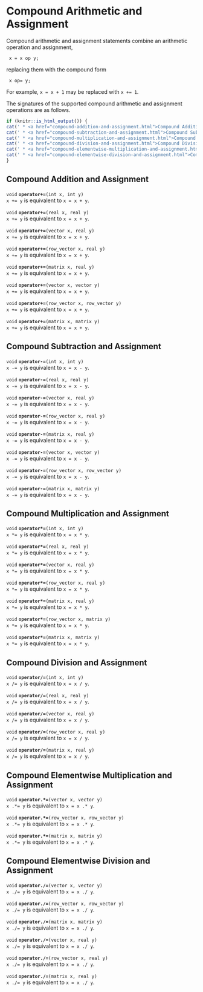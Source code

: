 # Compound Arithmetic and Assignment

Compound arithmetic and assignment statements combine an arithmetic
operation and assignment,

```
 x = x op y;
```

replacing them with the compound form

```
 x op= y;
```

For example, `x = x + 1` may be replaced with `x += 1`.

The signatures of the supported compound arithmetic and assignment
operations are as follows.

```r
if (knitr::is_html_output()) {
cat(' * <a href="compound-addition-and-assignment.html">Compound Addition and Assignment</a>\n')
cat(' * <a href="compound-subtraction-and-assignment.html">Compound Subtraction and Assignment</a>\n')
cat(' * <a href="compound-multiplication-and-assignment.html">Compound Multiplication and Assignment</a>\n')
cat(' * <a href="compound-division-and-assignment.html">Compound Division and Assignment</a>\n')
cat(' * <a href="compound-elementwise-multiplication-and-assignment.html">Compound Elementwise Multiplication and Assignment</a>\n')
cat(' * <a href="compound-elementwise-division-and-assignment.html">Compound Elementwise Division and Assignment</a>\n')
}
```

## Compound Addition and Assignment

<!-- void; operator+=; (int x, int y); -->
\index{{\tt \bfseries operator\_compound\_add}!{\tt (int x, int y): void}|hyperpage}

`void` **`operator+=`**`(int x, int y)`<br>\newline
`x += y` is equivalent to `x = x + y`.

<!-- void; operator+=; (real x, real y); -->
\index{{\tt \bfseries operator\_compound\_add}!{\tt (real x, real y): void}|hyperpage}

`void` **`operator+=`**`(real x, real y)`<br>\newline
`x += y` is equivalent to `x = x + y`.

<!-- void; operator+=; (vector x, real y); -->
\index{{\tt \bfseries operator\_compound\_add}!{\tt (vector x, real y): void}|hyperpage}

`void` **`operator+=`**`(vector x, real y)`<br>\newline
`x += y` is equivalent to `x = x + y`.

<!-- void; operator+=; (row_vector x, real y); -->
\index{{\tt \bfseries operator\_compound\_add}!{\tt (row\_vector x, real y): void}|hyperpage}

`void` **`operator+=`**`(row_vector x, real y)`<br>\newline
`x += y` is equivalent to `x = x + y`.

<!-- void; operator+=; (matrix x, real y); -->
\index{{\tt \bfseries operator\_compound\_add}!{\tt (matrix x, real y): void}|hyperpage}

`void` **`operator+=`**`(matrix x, real y)`<br>\newline
`x += y` is equivalent to `x = x + y`.

<!-- void; operator+=; (vector x, vector y); -->
\index{{\tt \bfseries operator\_compound\_add}!{\tt (vector x, vector y): void}|hyperpage}

`void` **`operator+=`**`(vector x, vector y)`<br>\newline
`x += y` is equivalent to `x = x + y`.

<!-- void; operator+=; (row_vector x, row_vector y); -->
\index{{\tt \bfseries operator\_compound\_add}!{\tt (row\_vector x, row\_vector y): void}|hyperpage}

`void` **`operator+=`**`(row_vector x, row_vector y)`<br>\newline
`x += y` is equivalent to `x = x + y`.

<!-- void; operator+=; (matrix x, matrix y); -->
\index{{\tt \bfseries operator\_compound\_add}!{\tt (matrix x, matrix y): void}|hyperpage}

`void` **`operator+=`**`(matrix x, matrix y)`<br>\newline
`x += y` is equivalent to `x = x + y`.

## Compound Subtraction and Assignment

<!-- void; operator-=; (int x, int y); -->
\index{{\tt \bfseries operator\_compound\_subtract}!{\tt (int x, int y): void}|hyperpage}

`void` **`operator-=`**`(int x, int y)`<br>\newline
`x -= y` is equivalent to `x = x - y`.

<!-- void; operator-=; (real x, real y); -->
\index{{\tt \bfseries operator\_compound\_subtract}!{\tt (real x, real y): void}|hyperpage}

`void` **`operator-=`**`(real x, real y)`<br>\newline
`x -= y` is equivalent to `x = x - y`.

<!-- void; operator-=; (vector x, real y); -->
\index{{\tt \bfseries operator\_compound\_subtract}!{\tt (vector x, real y): void}|hyperpage}

`void` **`operator-=`**`(vector x, real y)`<br>\newline
`x -= y` is equivalent to `x = x - y`.

<!-- void; operator-=; (row_vector x, real y); -->
\index{{\tt \bfseries operator\_compound\_subtract}!{\tt (row\_vector x, real y): void}|hyperpage}

`void` **`operator-=`**`(row_vector x, real y)`<br>\newline
`x -= y` is equivalent to `x = x - y`.

<!-- void; operator-=; (matrix x, real y); -->
\index{{\tt \bfseries operator\_compound\_subtract}!{\tt (matrix x, real y): void}|hyperpage}

`void` **`operator-=`**`(matrix x, real y)`<br>\newline
`x -= y` is equivalent to `x = x - y`.

<!-- void; operator-=; (vector x, vector y); -->
\index{{\tt \bfseries operator\_compound\_subtract}!{\tt (vector x, vector y): void}|hyperpage}

`void` **`operator-=`**`(vector x, vector y)`<br>\newline
`x -= y` is equivalent to `x = x - y`.

<!-- void; operator-=; (row_vector x, row_vector y); -->
\index{{\tt \bfseries operator\_compound\_subtract}!{\tt (row\_vector x, row\_vector y): void}|hyperpage}

`void` **`operator-=`**`(row_vector x, row_vector y)`<br>\newline
`x -= y` is equivalent to `x = x - y`.

<!-- void; operator-=; (matrix x, matrix y); -->
\index{{\tt \bfseries operator\_compound\_subtract}!{\tt (matrix x, matrix y): void}|hyperpage}

`void` **`operator-=`**`(matrix x, matrix y)`<br>\newline
`x -= y` is equivalent to `x = x - y`.

## Compound Multiplication and Assignment

<!-- void; operator*=; (int x, int y); -->
\index{{\tt \bfseries operator\_compound\_multiply}!{\tt (int x, int y): void}|hyperpage}

`void` **`operator*=`**`(int x, int y)`<br>\newline
`x *= y` is equivalent to `x = x * y`.

<!-- void; operator*=; (real x, real y); -->
\index{{\tt \bfseries operator\_compound\_multiply}!{\tt (real x, real y): void}|hyperpage}

`void` **`operator*=`**`(real x, real y)`<br>\newline
`x *= y` is equivalent to `x = x * y`.

<!-- void; operator*=; (vector x, real y); -->
\index{{\tt \bfseries operator\_compound\_multiply}!{\tt (vector x, real y): void}|hyperpage}

`void` **`operator*=`**`(vector x, real y)`<br>\newline
`x *= y` is equivalent to `x = x * y`.

<!-- void; operator*=; (row_vector x, real y); -->
\index{{\tt \bfseries operator\_compound\_multiply}!{\tt (row\_vector x, real y): void}|hyperpage}

`void` **`operator*=`**`(row_vector x, real y)`<br>\newline
`x *= y` is equivalent to `x = x * y`.

<!-- void; operator*=; (matrix x, real y); -->
\index{{\tt \bfseries operator\_compound\_multiply}!{\tt (matrix x, real y): void}|hyperpage}

`void` **`operator*=`**`(matrix x, real y)`<br>\newline
`x *= y` is equivalent to `x = x * y`.

<!-- void; operator*=; (row_vector x, matrix y); -->
\index{{\tt \bfseries operator\_compound\_multiply}!{\tt (row\_vector x, matrix y): void}|hyperpage}

`void` **`operator*=`**`(row_vector x, matrix y)`<br>\newline
`x *= y` is equivalent to `x = x * y`.

<!-- void; operator*=; (matrix x, matrix y); -->
\index{{\tt \bfseries operator\_compound\_multiply}!{\tt (matrix x, matrix y): void}|hyperpage}

`void` **`operator*=`**`(matrix x, matrix y)`<br>\newline
`x *= y` is equivalent to `x = x * y`.

## Compound Division and Assignment

<!-- void; operator/=; (int x, int y); -->
\index{{\tt \bfseries operator\_compound\_divide}!{\tt (int x, int y): void}|hyperpage}

`void` **`operator/=`**`(int x, int y)`<br>\newline
`x /= y` is equivalent to `x = x / y`.

<!-- void; operator/=; (real x, real y); -->
\index{{\tt \bfseries operator\_compound\_divide}!{\tt (real x, real y): void}|hyperpage}

`void` **`operator/=`**`(real x, real y)`<br>\newline
`x /= y` is equivalent to `x = x / y`.

<!-- void; operator/=; (vector x, real y); -->
\index{{\tt \bfseries operator\_compound\_divide}!{\tt (vector x, real y): void}|hyperpage}

`void` **`operator/=`**`(vector x, real y)`<br>\newline
`x /= y` is equivalent to `x = x / y`.

<!-- void; operator/=; (row_vector x, real y); -->
\index{{\tt \bfseries operator\_compound\_divide}!{\tt (row\_vector x, real y): void}|hyperpage}

`void` **`operator/=`**`(row_vector x, real y)`<br>\newline
`x /= y` is equivalent to `x = x / y`.

<!-- void; operator/=; (matrix x, real y); -->
\index{{\tt \bfseries operator\_compound\_divide}!{\tt (matrix x, real y): void}|hyperpage}

`void` **`operator/=`**`(matrix x, real y)`<br>\newline
`x /= y` is equivalent to `x = x / y`.

## Compound Elementwise Multiplication and Assignment

<!-- void; operator.*=; (vector x, vector y); -->
\index{{\tt \bfseries operator\_compound\_elt\_multiply}!{\tt (vector x, vector y): void}|hyperpage}

`void` **`operator.*=`**`(vector x, vector y)`<br>\newline
`x .*= y` is equivalent to `x = x .* y`.

<!-- void; operator.*=; (row_vector x, row_vector y); -->
\index{{\tt \bfseries operator\_compound\_elt\_multiply}!{\tt (row\_vector x, row\_vector y): void}|hyperpage}

`void` **`operator.*=`**`(row_vector x, row_vector y)`<br>\newline
`x .*= y` is equivalent to `x = x .* y`.

<!-- void; operator.*=; (matrix x, matrix y); -->
\index{{\tt \bfseries operator\_compound\_elt\_multiply}!{\tt (matrix x, matrix y): void}|hyperpage}

`void` **`operator.*=`**`(matrix x, matrix y)`<br>\newline
`x .*= y` is equivalent to `x = x .* y`.

## Compound Elementwise Division and Assignment

<!-- void; operator./=; (vector x, vector y); -->
\index{{\tt \bfseries operator\_compound\_elt\_divide}!{\tt (vector x, vector y): void}|hyperpage}

`void` **`operator./=`**`(vector x, vector y)`<br>\newline
`x ./= y` is equivalent to `x = x ./ y`.

<!-- void; operator./=; (row_vector x, row_vector y); -->
\index{{\tt \bfseries operator\_compound\_elt\_divide}!{\tt (row\_vector x, row\_vector y): void}|hyperpage}

`void` **`operator./=`**`(row_vector x, row_vector y)`<br>\newline
`x ./= y` is equivalent to `x = x ./ y`.

<!-- void; operator./=; (matrix x, matrix y); -->
\index{{\tt \bfseries operator\_compound\_elt\_divide}!{\tt (matrix x, matrix y): void}|hyperpage}

`void` **`operator./=`**`(matrix x, matrix y)`<br>\newline
`x ./= y` is equivalent to `x = x ./ y`.

<!-- void; operator./=; (vector x, real y); -->
\index{{\tt \bfseries operator\_compound\_elt\_divide}!{\tt (vector x, real y): void}|hyperpage}

`void` **`operator./=`**`(vector x, real y)`<br>\newline
`x ./= y` is equivalent to `x = x ./ y`.

<!-- void; operator./=; (row_vector x, real y); -->
\index{{\tt \bfseries operator\_compound\_elt\_divide}!{\tt (row\_vector x, real y): void}|hyperpage}

`void` **`operator./=`**`(row_vector x, real y)`<br>\newline
`x ./= y` is equivalent to `x = x ./ y`.

<!-- void; operator./=; (matrix x, real y); -->
\index{{\tt \bfseries operator\_compound\_elt\_divide}!{\tt (matrix x, real y): void}|hyperpage}

`void` **`operator./=`**`(matrix x, real y)`<br>\newline
`x ./= y` is equivalent to `x = x ./ y`.

